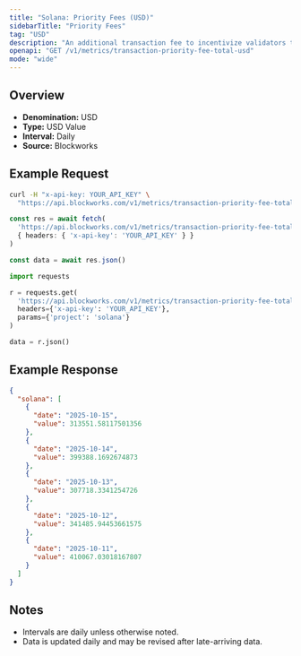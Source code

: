 ```yaml
---
title: "Solana: Priority Fees (USD)"
sidebarTitle: "Priority Fees"
tag: "USD"
description: "An additional transaction fee to incentivize validators to prioritize and execute transactions."
openapi: "GET /v1/metrics/transaction-priority-fee-total-usd"
mode: "wide"
---
```


## Overview

- **Denomination:** USD
- **Type:** USD Value
- **Interval:** Daily
- **Source:** Blockworks

## Example Request

<CodeGroup>

```bash cURL
curl -H "x-api-key: YOUR_API_KEY" \
  "https://api.blockworks.com/v1/metrics/transaction-priority-fee-total-usd?project=solana"
```

```typescript TypeScript
const res = await fetch(
  'https://api.blockworks.com/v1/metrics/transaction-priority-fee-total-usd?project=solana',
  { headers: { 'x-api-key': 'YOUR_API_KEY' } }
)

const data = await res.json()
```

```python Python
import requests

r = requests.get(
  'https://api.blockworks.com/v1/metrics/transaction-priority-fee-total-usd',
  headers={'x-api-key': 'YOUR_API_KEY'},
  params={'project': 'solana'}
)

data = r.json()
```

</CodeGroup>

## Example Response

```json
{
  "solana": [
    {
      "date": "2025-10-15",
      "value": 313551.58117501356
    },
    {
      "date": "2025-10-14",
      "value": 399388.1692674873
    },
    {
      "date": "2025-10-13",
      "value": 307718.3341254726
    },
    {
      "date": "2025-10-12",
      "value": 341485.94453661575
    },
    {
      "date": "2025-10-11",
      "value": 410067.03018167807
    }
  ]
}
```

## Notes
- Intervals are daily unless otherwise noted.
- Data is updated daily and may be revised after late-arriving data.